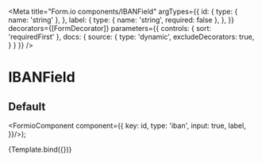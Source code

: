
<Meta
  title="Form.io components/IBANField"
  argTypes={{
    id: {
      type: { name: 'string' },
    },
    label: {
      type: { name: 'string', required: false },
    },
  }}
  decorators={[FormDecorator]}
  parameters={{
    controls: { sort: 'requiredFirst' },
    docs: {
      source: {
        type: 'dynamic',
        excludeDecorators: true,
      }
    }
  }}
/>

# IBANField

## Default

  <FormioComponent component={{
      key: id,
      type: 'iban',
      input: true,
      label,
}}/>);

<Canvas>
  <Story name="Default" args={{ id: 'iban', label: 'IBAN (bankrekening)'}}>
    {Template.bind({})}
  </Story>
</Canvas>

<Props story="Default" />
